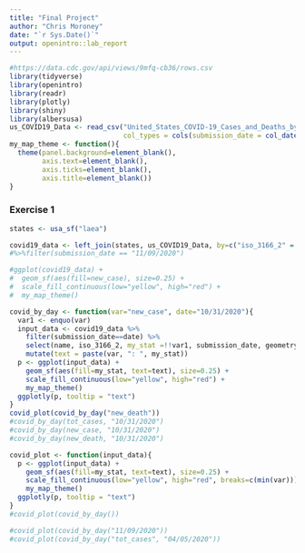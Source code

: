 ```yaml
---
title: "Final Project"
author: "Chris Moroney"
date: "`r Sys.Date()`"
output: openintro::lab_report
---
```


```r
#https://data.cdc.gov/api/views/9mfq-cb36/rows.csv
library(tidyverse)
library(openintro)
library(readr)
library(plotly)
library(shiny)
library(albersusa)
us_COVID19_Data <- read_csv("United_States_COVID-19_Cases_and_Deaths_by_State_over_Time.csv", 
                            col_types = cols(submission_date = col_date(format = "%m/%d/%Y")))
my_map_theme <- function(){
  theme(panel.background=element_blank(),
        axis.text=element_blank(),
        axis.ticks=element_blank(),
        axis.title=element_blank())
}
```

### Exercise 1

```r
states <- usa_sf("laea")

covid19_data <- left_join(states, us_COVID19_Data, by=c("iso_3166_2" = "state")) 
#%>%filter(submission_date == "11/09/2020")

#ggplot(covid19_data) + 
#  geom_sf(aes(fill=new_case), size=0.25) + 
#  scale_fill_continuous(low="yellow", high="red") +
#  my_map_theme()
```

```r
covid_by_day <- function(var="new_case", date="10/31/2020"){
  var1 <- enquo(var)
  input_data <- covid19_data %>% 
    filter(submission_date==date) %>%
    select(name, iso_3166_2, my_stat =!!var1, submission_date, geometry) %>%
    mutate(text = paste(var, ": ", my_stat))
  p <- ggplot(input_data) +
    geom_sf(aes(fill=my_stat, text=text), size=0.25) +
    scale_fill_continuous(low="yellow", high="red") +
    my_map_theme()
  ggplotly(p, tooltip = "text")
}
covid_plot(covid_by_day("new_death"))
#covid_by_day(tot_cases, "10/31/2020")
#covid_by_day(new_case, "10/31/2020")
#covid_by_day(new_death, "10/31/2020")

covid_plot <- function(input_data){
  p <- ggplot(input_data) +
    geom_sf(aes(fill=my_stat, text=text), size=0.25) +
    scale_fill_continuous(low="yellow", high="red", breaks=c(min(var))) +
    my_map_theme()
  ggplotly(p, tooltip = "text")
}
#covid_plot(covid_by_day())

#covid_plot(covid_by_day("11/09/2020"))
#covid_plot(covid_by_day("tot_cases", "04/05/2020"))


```

